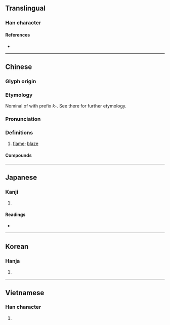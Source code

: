 {{also|颎}}
{{character info}}
==Translingual==

===Han character===
{{Han char|rn=86|rad=火|as=11|sn=15|four=21886|canj=PFMBC,XPFMB|ids=⿰⿱匕火頁}}

====References====
* {{Han ref|kx=0681.090|dkj=19361|dj=1093.010|hdz=74370.010|uh=71B2|ud=29106|bh=E662|bd=58978}}

----

==Chinese==
{{zh-forms|s=颎}}

===Glyph origin===
{{Han etym}}
{{Han compound|火|頃|c1=s|c2=p|t1=fire|ls=psc}}

===Etymology===
Nominal of {{och-l|熒}} with prefix ''k-''. See there for further etymology.

===Pronunciation===
{{zh-pron
|m=jiǒng
|c=gwing2
|mc=y
|oc=y
|cat=n
}}

===Definitions===
{{zh-hanzi}}

# {{lb|zh|literary}} [[flame]]; [[blaze]]

====Compounds====
{{zh-der|熲熲}}

----

==Japanese==

===Kanji===
{{ja-kanji|grade=|rs=火11}}

# {{rfdef|ja|sort=火11}}

====Readings====
* {{ja-readings|on=[[けい]] (kei), [[きょう]] (kyō)|kun=[[ひがり]] (higari)}}

----

==Korean==

===Hanja===
{{ko-hanja|hangeul=경|eumhun=|rv=gyeong|mr=kyŏng|y=kyeng}}

# {{rfdef|ko|sort=火11}}

----

==Vietnamese==

===Han character===
{{vi-readings|reading=quýnh|rs=火11}}

# {{rfdef|vi|sort=火11}}